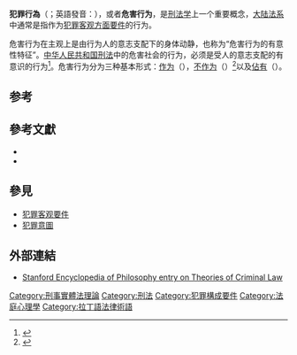 {{NoteTA
| 1 = zh-hans:占有; zh-hant:佔有; zh-hk: 管有; zh-mo:占有; zh-tw:占有;
}}
{{大陸法系刑法}}
'''犯罪行為'''（{{lang-la|''actus reus''}}；英語發音：{{IPAc-en|ˈ|æ|k|t|ə|s|_|ˈ|r|eɪ|ə|s}}），或者'''危害行为'''，是[[刑法学|刑法学]]上一个重要概念，[[大陆法系|大陆法系]]中通常是指作为[[犯罪客观要件|犯罪客观方面要件]]的行为。

危害行为在主观上是由行为人的意志支配下的身体动静，也称为“危害行为的有意性特征”。[[中华人民共和国刑法|中华人民共和国刑法]]中的危害社会的行为，必须是受人的意志支配的有意识的行为<ref>{{cite news|title=对刑法中“危害行为”之理解|url=http://www.chinacourt.org/article/detail/2012/11/id/793529.shtml|accessdate=2014-11-24|newspaper=中国法院网|archive-date=2019-05-02|archive-url=https://web.archive.org/web/20190502163829/https://www.chinacourt.org/article/detail/2012/11/id/793529.shtml|dead-url=no}}</ref>。危害行为分为三种基本形式：[[作为|作为]]（{{lang|en|commission}}），[[不作为|不作为]]（{{lang|en|omission}}）<ref>{{cite news|title=实证研究是刑法科学立法的重要保证|url=http://news.sina.com.cn/o/2014-11-19/062031167448.shtml|accessdate=2014-11-24|newspaper=法制日报|archive-date=2019-05-02|archive-url=https://web.archive.org/web/20190502051217/http://news.sina.com.cn/o/2014-11-19/062031167448.shtml|dead-url=no}}</ref>以及[[佔有|佔有]]（{{lang|en|possession}}）。

==参考==
{{reflist}}

==參考文獻==
{{refbegin}}
*{{cite book|title=Institutes, Part III|author=Coke, Edward|year=1797}}
*{{cite book|title=Criminal Law: Model Penal Code|author=Dubber, Markus D.|publisher=Foundation Press|year=2002|isbn=1-58778-178-6}}
{{refend}}

==參見==
*[[犯罪客观要件|犯罪客观要件]]
*[[犯罪意圖|犯罪意圖]]

==外部連結==
{{Wikibooks|US Criminal Law|Actus reus in US Criminal Law}}
*[http://plato.stanford.edu/entries/criminal-law/ Stanford Encyclopedia of Philosophy entry on Theories of Criminal Law] {{Wayback|url=http://plato.stanford.edu/entries/criminal-law/ |date=20120919110302 }}

{{英格蘭刑法}}
{{crime-stub}}

[[Category:刑事實體法理論|Category:刑事實體法理論]]
[[Category:刑法|Category:刑法]]
[[Category:犯罪構成要件|Category:犯罪構成要件]]
[[Category:法庭心理學|Category:法庭心理學]]
[[Category:拉丁語法律術語|Category:拉丁語法律術語]]